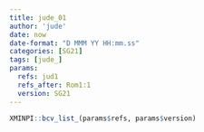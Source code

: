 ```yaml
---
title: jude_01
author: 'jude'
date: now
date-format: "D MMM YY HH:mm.ss"
categories: [SG21]
tags: [jude_]
params:
  refs: jud1
  refs_after: Rom1:1
  version: SG21
---
```


```r
XMINPI::bcv_list_(params$refs, params$version)
```

